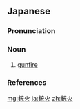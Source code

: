 ==Japanese==
{{ja-kanjitab|じゅう|か|yomi=o}}

===Pronunciation===
{{ja-pron|yomi=o|じゅうか|acc=1|acc_ref=DJR}}

===Noun===
{{ja-noun|じゅうか|hhira=じゅうくわ}}

# [[gunfire]]

===References===
<references/>

[[mg:銃火]]
[[ja:銃火]]
[[zh:銃火]]